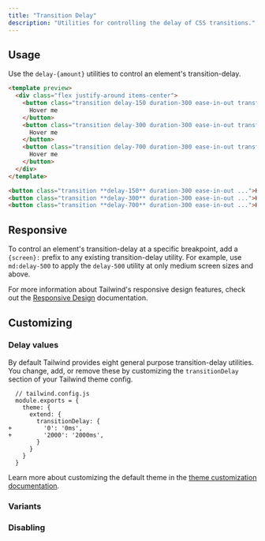 ```yaml
---
title: "Transition Delay"
description: "Utilities for controlling the delay of CSS transitions."
---
```




## Usage

Use the `delay-{amount}` utilities to control an element's transition-delay.

```html amber
<template preview>
  <div class="flex justify-around items-center">
    <button class="transition delay-150 duration-300 ease-in-out transform hover:scale-125 bg-amber-600 text-white font-semibold px-6 py-3 rounded-md">
      Hover me
    </button>
    <button class="transition delay-300 duration-300 ease-in-out transform hover:scale-125 bg-amber-600 text-white font-semibold px-6 py-3 rounded-md">
      Hover me
    </button>
    <button class="transition delay-700 duration-300 ease-in-out transform hover:scale-125 bg-amber-600 text-white font-semibold px-6 py-3 rounded-md">
      Hover me
    </button>
  </div>
</template>

<button class="transition **delay-150** duration-300 ease-in-out ...">Hover me</button>
<button class="transition **delay-300** duration-300 ease-in-out ...">Hover me</button>
<button class="transition **delay-700** duration-300 ease-in-out ...">Hover me</button>
```

## Responsive

To control an element's transition-delay at a specific breakpoint, add a `{screen}:` prefix to any existing transition-delay utility. For example, use `md:delay-500` to apply the `delay-500` utility at only medium screen sizes and above.

For more information about Tailwind's responsive design features, check out the [Responsive Design](/docs/responsive-design) documentation.

## Customizing

### Delay values

By default Tailwind provides eight general purpose transition-delay utilities. You change, add, or remove these by customizing the `transitionDelay` section of your Tailwind theme config.

```diff-js
  // tailwind.config.js
  module.exports = {
    theme: {
      extend: {
        transitionDelay: {
+         '0': '0ms',
+         '2000': '2000ms',
        }
      }
    }
  }
```

Learn more about customizing the default theme in the [theme customization documentation](/docs/theme#customizing-the-default-theme).

### Variants

<Variants plugin="transitionDelay" name="transition-delay" />

### Disabling

<Disabling plugin="transitionDelay" name="transition-delay" />
